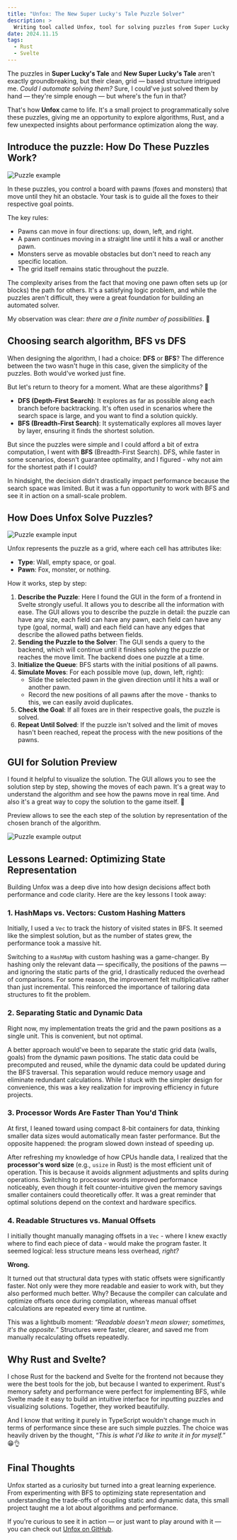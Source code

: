```yaml
---
title: "Unfox: The New Super Lucky's Tale Puzzle Solver"
description: >
  Writing tool called Unfox, tool for solving puzzles from Super Lucky's Tale and New Super Lucky's Tale. Built with Rust and BFS, it features a Svelte interface for easy puzzle input and step-by-step solution visualization.
date: 2024.11.15
tags:
  - Rust
  - Svelte
---
```




The puzzles in **Super Lucky's Tale** and **New Super Lucky's Tale** aren't exactly groundbreaking, but their clean, grid — based structure intrigued me. *Could I automate solving them?* Sure, I could've just solved them by hand — they're simple enough — but where's the fun in that?

That's how **Unfox** came to life. It's a small project to programmatically solve these puzzles, giving me an opportunity to explore algorithms, Rust, and a few unexpected insights about performance optimization along the way.

## Introduce the puzzle: How Do These Puzzles Work?

<Image
    src={Img1}
    alt="Puzzle example"
    sub="Example of a puzzle in Super Lucky's Tale"
    isFullWidth
    isRounded
    isBorderd
/>

In these puzzles, you control a board with pawns (foxes and monsters) that move until they hit an obstacle. Your task is to guide all the foxes to their respective goal points.

The key rules:

- Pawns can move in four directions: up, down, left, and right.
- A pawn continues moving in a straight line until it hits a wall or another pawn.
- Monsters serve as movable obstacles but don't need to reach any specific location.
- The grid itself remains static throughout the puzzle.

The complexity arises from the fact that moving one pawn often sets up (or blocks) the path for others. It's a satisfying logic problem, and while the puzzles aren't difficult, they were a great foundation for building an automated solver.

My observation was clear: *there are a finite number of possibilities*. 🎯

## Choosing search algorithm, BFS vs DFS

When designing the algorithm, I had a choice: **DFS** or **BFS**? The difference between the two wasn't huge in this case, given the simplicity of the puzzles. Both would've worked just fine.

But let's return to theory for a moment. What are these algorithms? 🧩
- **DFS (Depth-First Search)**: It explores as far as possible along each branch before backtracking. It's often used in scenarios where the search space is large, and you want to find a solution quickly.
- **BFS (Breadth-First Search)**: It systematically explores all moves layer by layer, ensuring it finds the shortest solution.

But since the puzzles were simple and I could afford a bit of extra computation, I went with **BFS** (Breadth-First Search). DFS, while faster in some scenarios, doesn't guarantee optimality, and I figured - why not aim for the shortest path if I could?

In hindsight, the decision didn't drastically impact performance because the search space was limited. But it was a fun opportunity to work with BFS and see it in action on a small-scale problem.

## How Does Unfox Solve Puzzles?

<Image
    src={Img2}
    alt="Puzzle example input"
    sub="Example of a puzzle input in Unfox using GUI"
    isFullWidth
    isRounded
    isBorderd
/>

Unfox represents the puzzle as a grid, where each cell has attributes like:

- **Type**: Wall, empty space, or goal.
- **Pawn**: Fox, monster, or nothing.

How it works, step by step:
1. **Describe the Puzzle**: Here I found the GUI in the form of a frontend in Svelte strongly useful. It allows you to describe all the information with ease. The GUI allows you to describe the puzzle in detail: the puzzle can have any size, each field can have any pawn, each field can have any type (goal, normal, wall) and each field can have any edges that describe the allowed paths between fields.
2. **Sending the Puzzle to the Solver**: The GUI sends a query to the backend, which will continue until it finishes solving the puzzle or reaches the move limit. The backend does one puzzle at a time.
3. **Initialize the Queue**: BFS starts with the initial positions of all pawns.
4. **Simulate Moves**: For each possible move (up, down, left, right):
    - Slide the selected pawn in the given direction until it hits a wall or another pawn.
    - Record the new positions of all pawns after the move - thanks to this, we can easily avoid duplicates.
5. **Check the Goal**: If all foxes are in their respective goals, the puzzle is solved.
6. **Repeat Until Solved**: If the puzzle isn't solved and the limit of moves hasn't been reached, repeat the process with the new positions of the pawns.

## GUI for Solution Preview

I found it helpful to visualize the solution. The GUI allows you to see the solution step by step, showing the moves of each pawn. It's a great way to understand the algorithm and see how the pawns move in real time. And also it's a great way to copy the solution to the game itself. 🤣

Preview allows to see the each step of the solution by representation of the chosen branch of the algorithm.

<Image
    src={Img3}
    alt="Puzzle example output"
    sub="Example of a puzzle output in Unfox using GUI"
    isFullWidth
    isRounded
    isBorderd
/>

## Lessons Learned: Optimizing State Representation

Building Unfox was a deep dive into how design decisions affect both performance and code clarity. Here are the key lessons I took away:

### 1. HashMaps vs. Vectors: Custom Hashing Matters

Initially, I used a `Vec` to track the history of visited states in BFS. It seemed like the simplest solution, but as the number of states grew, the performance took a massive hit.

Switching to a `HashMap` with custom hashing was a game-changer. By hashing only the relevant data — specifically, the positions of the pawns — and ignoring the static parts of the grid, I drastically reduced the overhead of comparisons. For some reason, the improvement felt multiplicative rather than just incremental. This reinforced the importance of tailoring data structures to fit the problem.

### 2. Separating Static and Dynamic Data

Right now, my implementation treats the grid and the pawn positions as a single unit. This is convenient, but not optimal.

A better approach would've been to separate the static grid data (walls, goals) from the dynamic pawn positions. The static data could be precomputed and reused, while the dynamic data could be updated during the BFS traversal. This separation would reduce memory usage and eliminate redundant calculations. While I stuck with the simpler design for convenience, this was a key realization for improving efficiency in future projects.

### 3. Processor Words Are Faster Than You'd Think

At first, I leaned toward using compact 8-bit containers for data, thinking smaller data sizes would automatically mean faster performance. But the opposite happened: the program slowed down instead of speeding up.

After refreshing my knowledge of how CPUs handle data, I realized that the **processor's word size** (e.g., `usize` in Rust) is the most efficient unit of operation. This is because it avoids alignment adjustments and splits during operations. Switching to processor words improved performance noticeably, even though it felt counter-intuitive given the memory savings smaller containers could theoretically offer. It was a great reminder that optimal solutions depend on the context and hardware specifics.

### 4. Readable Structures vs. Manual Offsets

I initially thought manually managing offsets in a `Vec` - where I knew exactly where to find each piece of data - would make the program faster. It seemed logical: less structure means less overhead, *right?*

**Wrong.**

It turned out that structural data types with static offsets were significantly faster. Not only were they more readable and easier to work with, but they also performed much better. Why? Because the compiler can calculate and optimize offsets once during compilation, whereas manual offset calculations are repeated every time at runtime.

This was a lightbulb moment: *“Readable doesn't mean slower; sometimes, it's the opposite.*” Structures were faster, clearer, and saved me from manually recalculating offsets repeatedly.

## Why Rust and Svelte?

I chose Rust for the backend and Svelte for the frontend not because they were the best tools for the job, but because I wanted to experiment. Rust's memory safety and performance were perfect for implementing BFS, while Svelte made it easy to build an intuitive interface for inputting puzzles and visualizing solutions. Together, they worked beautifully.

And I know that writing it purely in TypeScript wouldn't change much in terms of performance since these are such simple puzzles. The choice was heavily driven by the thought, “*This is what I'd like to write it in for myself.*” 😁👌

## Final Thoughts

Unfox started as a curiosity but turned into a great learning experience. From experimenting with BFS to optimizing state representation and understanding the trade-offs of coupling static and dynamic data, this small project taught me a lot about algorithms and performance.

If you're curious to see it in action — or just want to play around with it — you can check out [Unfox on GitHub](https://github.com/MrMaxie/unfox).
